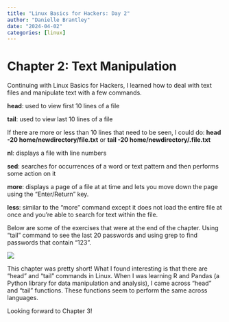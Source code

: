 ```yaml
---
title: "Linux Basics for Hackers: Day 2"
author: "Danielle Brantley"
date: "2024-04-02"
categories: [linux]
---
```


# Chapter 2: Text Manipulation

Continuing with Linux Basics for Hackers, I learned how to deal with text files and manipulate text with a few commands. 

**head**: used to view first 10 lines of a file

**tail**: used to view last 10 lines of a file

If there are more or less than 10 lines that need to be seen, I could do: **head -20 home/newdirectory/file.txt** or **tail -20 home/newdirectory/.file.txt**

**nl**: displays a file with line numbers

**sed**: searches for occurrences of a word or text pattern and then performs some action on it

**more**: displays a page of a file at at time and lets you move down the page using the "Enter/Return" key.

**less**: similar to the "more" command except it does not load the entire file at once and you're able to search for text within the file.

Below are some of the exercises that were at the end of the chapter. Using "tail" command to see the last 20 passwords and using grep to find passwords that contain "123".

![](linux2.png)

This chapter was pretty short! What I found interesting is that there are "head" and "tail" commands in Linux. When I was learning R and Pandas (a Python library for data manipulation and analysis), I came across "head" and "tail" functions. These functions seem to perform the same across languages.

Looking forward to Chapter 3!
